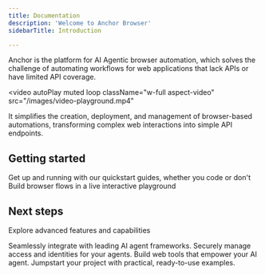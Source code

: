 ```yaml
---
title: Documentation
description: 'Welcome to Anchor Browser'
sidebarTitle: Introduction

---
```


Anchor is the platform for AI Agentic browser automation, which solves the challenge of automating workflows for web applications that lack APIs or have limited API coverage.

<video
  autoPlay
  muted
  loop
  className="w-full aspect-video"
  src="/images/video-playground.mp4"
></video>

It simplifies the creation, deployment, and management of browser-based automations, transforming complex web interactions into simple API endpoints.

## Getting started

<CardGroup cols={2}>
  <Card
    title="Quick start"
    icon="rocket"
    href="/quickstart/use-via-sdk"
  >
    Get up and running with our quickstart guides, whether you code or don't
  </Card>
  <Card
    title="Live playground"
    icon="window-restore"
    href="https://app.anchorbrowser.io/playground"
  >
    Build browser flows in a live interactive playground
  </Card>
</CardGroup>

## Next steps

Explore advanced features and capabilities

<CardGroup cols={2}>
  <Card
    title="Connect to AI Agent Frameworks"
    icon="palette"
    href="/agent-frameworks/connect-to-agent-frameworks"
  >
    Seamlessly integrate with leading AI agent frameworks.
  </Card>
  <Card
    title="Authentication and Identities"
    icon="fingerprint"
    href="/essentials/authentication-and-identity"
  >
    Securely manage access and identities for your agents.
  </Card>
  <Card
    title="Build Tools"
    icon="screwdriver-wrench"
    href="/essentials/tool-building"
  >
    Build web tools that empower your AI agent.
  </Card>
  <Card
    title="Example Use-Cases"
    icon="lightbulb"
    href="/examples"
  >
    Jumpstart your project with practical, ready-to-use examples.
  </Card>
</CardGroup>
